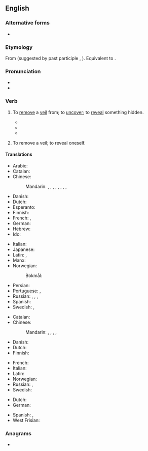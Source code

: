 ==English==

===Alternative forms===
* {{alter|en|unvail||obsolete}}

===Etymology===
From {{inh|en|enm|*unveilen}} (suggested by past participle {{m|enm|unveiled}}, {{m|enm|vnueylyd|t=unveiled}}). Equivalent to {{af|en|un-|veil}}.

===Pronunciation===
* {{IPA|en|/ʌnˈveɪl/}}
* {{rhymes|en|eɪl}}

===Verb===
{{en-verb}}

# {{lb|en|transitive}} To [[remove]] a [[veil]] from; to [[uncover]]; to [[reveal]] something hidden.
#* {{quote-book
|en
|year=1996
|author=Status of women in Islam
|title=Status of women in Islam
|page=91
|passage=The Schools of Jurisprudence of Abu Hanifa, Al-Shafaii and Malik agree that the woman is permitted to '''unveil''' her face and hands in the streets in front of the strangers. However, if this display of the face does rouse temptation and charm, the woman has to [[veil]] her face as she does the rest of her body.}}
#* {{quote-book
|en
|year=1836
|author=James Cook
|title=The Three voyages of Captain Cook round the world
|page=356
|passage=A sort of curtain, made of- mat, usually hung before them, which the natives were sometimes unwilling to remove ; and when they did consent to '''unveil''' them, they seemed to express themselves in a very mysterious manner.}}
#* {{quote-book
|en
|year=1831
|author=Thomas Dick
|title=The works of Thomas Dick
|page=102
|passage=Since, therefore, the science of natural philosophy is [[conversant]] about the works of the Almighty, and its investigations have a direct tendency to illustrate the perfections of his nature, to '''unveil''' the plan of his operations, to unfold the laws by which he governs the kingdom of universal nature, and to display the order, symmetry, and proportion, which reign throughout the whole.}}
#: {{syn|en|expose|uncloak|Thesaurus:reveal}}
# {{lb|en|intransitive}} To remove a veil; to reveal oneself.

====Translations====
{{trans-top|to uncover}}
* Arabic: {{t-needed|ar}}
* Catalan: {{t+|ca|desvelar}}
* Chinese:
*: Mandarin: {{t|cmn|[[除去]][[面紗]]}}, {{t|cmn|[[除去]][[面纱]]|tr=chúqù miànshā}}, {{t+|cmn|顯露}}, {{t+|cmn|显露|tr=xiǎnlù}}, {{t+|cmn|透露|tr=tòulù}}, {{t+|cmn|公布|tr=gōngbù}}, {{t+|cmn|發布}}, {{t+|cmn|发布|tr=fābù}}, {{t+|cmn|揭幕|tr=jiēmù}}
* Danish: {{t|da|afdække}}
* Dutch: {{t+|nl|onthullen}}
* Esperanto: {{t-needed|eo}}
* Finnish: {{t+|fi|paljastaa}}
* French: {{t+|fr|dévoiler}}, {{t+|fr|lever le voile}}
* German: {{t+|de|enthüllen}}
* Hebrew: {{t-needed|he}}
* Ido: {{t+|io|desvelizar}}
{{trans-mid}}
* Italian: {{t+|it|svelare}}
* Japanese: {{t-needed|ja}}
* Latin: {{t|la|dēvēlō}}, {{t+|la|aperiō}}
* Manx: {{t|gv|rooisht}}
* Norwegian: {{t|no|avdekke}}
*: Bokmål: {{t|nb|avduke}}
* Persian: {{t-needed|fa}}
* Portuguese: {{t+|pt|revelar}}, {{t+|pt|divulgar}}
* Russian: {{t+|ru|раскрыва́ть|impf}}, {{t+|ru|раскры́ть|pf}}, {{t+|ru|разоблача́ть|impf}}, {{t+|ru|разоблачи́ть|pf}}{{qualifier|secret}}
* Spanish: {{t+|es|develar}}
* Swedish: {{t|sv|avtäcka}}, {{t+|sv|avslöja}}
{{trans-bottom}}

{{trans-top|to reveal oneself}}
* Catalan: {{t+|ca|desvelar}}
* Chinese:
*: Mandarin: {{t|cmn|[[除去]][[面紗]]}}, {{t|cmn|[[除去]][[面纱]]|tr=chúqù miànshā}}, {{t+|cmn|顯露}}, {{t+|cmn|显露|tr=xiǎnlù}}, {{t+|cmn|透露|tr=tòulù}}
* Danish: {{t|da|afsløre}}
* Dutch: {{t+|nl|blootstellen}}
* Finnish: {{t+|fi|paljastaa}}
{{trans-mid}}
* French: {{t+|fr|dévoiler|alt=se dévoiler}}
* Italian: {{t+|it|svelarsi}}
* Latin: {{t+|la|aperiō}}
* Norwegian: {{t|no|blottstille}}
* Russian: {{t+|ru|раскрыва́ться|impf}}, {{t+|ru|раскры́ться|pf}}
* Swedish: {{t+|sv|avslöja}}
{{trans-bottom}}

{{checktrans-top}}
* Dutch: {{t+check|nl|ontsluieren}}
* German: {{t+check|de|offenbaren}}
{{trans-mid}}
* Spanish: {{t+check|es|desvelar}}, {{t+check|es|descubrir}}
* West Frisian: {{t-check|fy|ûntbleatsje}}
{{trans-bottom}}

===Anagrams===
* {{anagrams|en|a=eilnuv|unlive}}